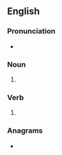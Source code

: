 ==English==

===Pronunciation===
* {{IPA|en|/ɡʌlps/}}

===Noun===
{{head|en|noun form}}

# {{plural of|en|gulp}}

===Verb===
{{head|en|verb form}}

# {{en-third-person singular of|gulp}}

===Anagrams===
* {{anagrams|en|a=glpsu|plugs}}